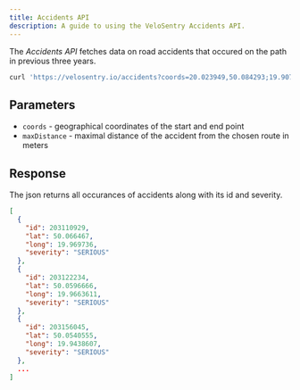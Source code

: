 ```yaml
---
title: Accidents API
description: A guide to using the VeloSentry Accidents API.
---
```


The _Accidents API_ fetches data on road accidents that occured on the path in previous three years.

```sh
curl 'https://velosentry.io/accidents?coords=20.023949,50.084293;19.907637,50.027573&maxDistance=1000'
```

## Parameters

- `coords` - geographical coordinates of the start and end point
- `maxDistance` - maximal distance of the accident from the chosen route in meters

## Response

The json returns all occurances of accidents along with its id and severity.

```json
[
  {
    "id": 203110929,
    "lat": 50.066467,
    "long": 19.969736,
    "severity": "SERIOUS"
  },
  {
    "id": 203122234,
    "lat": 50.0596666,
    "long": 19.9663611,
    "severity": "SERIOUS"
  },
  {
    "id": 203156045,
    "lat": 50.0540555,
    "long": 19.9438607,
    "severity": "SERIOUS"
  },
  ...
]
```
